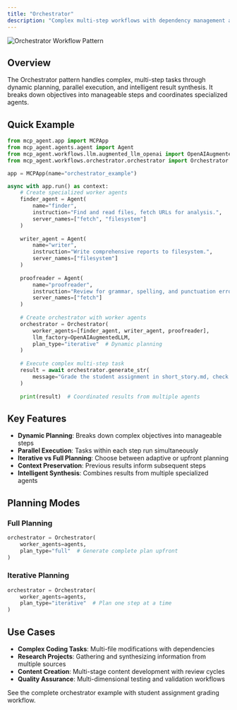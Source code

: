 ```yaml
---
title: "Orchestrator"
description: "Complex multi-step workflows with dependency management and state coordination."
---
```



![Orchestrator Workflow Pattern](/images/orchestrator-workflow.png)

## Overview

The Orchestrator pattern handles complex, multi-step tasks through dynamic planning, parallel execution, and intelligent result synthesis. It breaks down objectives into manageable steps and coordinates specialized agents.

## Quick Example

```python
from mcp_agent.app import MCPApp
from mcp_agent.agents.agent import Agent
from mcp_agent.workflows.llm.augmented_llm_openai import OpenAIAugmentedLLM
from mcp_agent.workflows.orchestrator.orchestrator import Orchestrator

app = MCPApp(name="orchestrator_example")

async with app.run() as context:
    # Create specialized worker agents
    finder_agent = Agent(
        name="finder",
        instruction="Find and read files, fetch URLs for analysis.",
        server_names=["fetch", "filesystem"]
    )
    
    writer_agent = Agent(
        name="writer", 
        instruction="Write comprehensive reports to filesystem.",
        server_names=["filesystem"]
    )
    
    proofreader = Agent(
        name="proofreader",
        instruction="Review for grammar, spelling, and punctuation errors.",
        server_names=["fetch"]
    )
    
    # Create orchestrator with worker agents
    orchestrator = Orchestrator(
        worker_agents=[finder_agent, writer_agent, proofreader],
        llm_factory=OpenAIAugmentedLLM,
        plan_type="iterative"  # Dynamic planning
    )
    
    # Execute complex multi-step task
    result = await orchestrator.generate_str(
        message="Grade the student assignment in short_story.md, check it against APA style guidelines, and write a comprehensive graded report"
    )
    
    print(result)  # Coordinated results from multiple agents
```

## Key Features

- **Dynamic Planning**: Breaks down complex objectives into manageable steps
- **Parallel Execution**: Tasks within each step run simultaneously
- **Iterative vs Full Planning**: Choose between adaptive or upfront planning
- **Context Preservation**: Previous results inform subsequent steps
- **Intelligent Synthesis**: Combines results from multiple specialized agents

## Planning Modes

### Full Planning
```python
orchestrator = Orchestrator(
    worker_agents=agents,
    plan_type="full"  # Generate complete plan upfront
)
```

### Iterative Planning
```python
orchestrator = Orchestrator(
    worker_agents=agents, 
    plan_type="iterative"  # Plan one step at a time
)
```

## Use Cases

- **Complex Coding Tasks**: Multi-file modifications with dependencies
- **Research Projects**: Gathering and synthesizing information from multiple sources
- **Content Creation**: Multi-stage content development with review cycles
- **Quality Assurance**: Multi-dimensional testing and validation workflows

<Card title="Full Implementation" href="https://github.com/lastmile-ai/mcp-agent/tree/main/examples/workflows/workflow_orchestrator_worker">
  See the complete orchestrator example with student assignment grading workflow.
</Card>